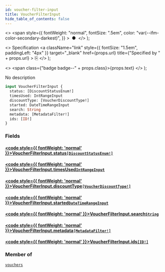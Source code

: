 ```yaml
---
id: voucher-filter-input
title: VoucherFilterInput
hide_table_of_contents: false
---
```


  <>
    <span
      style={{
        fontWeight: "normal",
        fontSize: ".5em",
        color: "var(--ifm-color-secondary-darkest)",
      }}
    >
      &nbsp;●&nbsp;
    </span>
  </>
);

  <>
    Specification
    <a
      className="link"
      style={{ fontSize: "1.5em", paddingLeft: "4px" }}
      target="\_blank"
      href={props.url}
      title={"Specified by " + props.url}
    >
      ⎘
    </a>
  </>
);

  <>
    <span class={"badge badge--" + props.class}>{props.text}</span>
  </>
);

No description

```graphql
input VoucherFilterInput {
  status: [DiscountStatusEnum!]
  timesUsed: IntRangeInput
  discountType: [VoucherDiscountType!]
  started: DateTimeRangeInput
  search: String
  metadata: [MetadataFilter!]
  ids: [ID!]
}
```

### Fields

#### [<code style={{ fontWeight: 'normal' }}>VoucherFilterInput.<b>status</b></code>](#)<Bullet />[`[DiscountStatusEnum!]`](../../api-reference/enums/discount-status-enum) <Badge class="secondary" text="list"/> <Badge class="secondary" text="enum"/>

>

#### [<code style={{ fontWeight: 'normal' }}>VoucherFilterInput.<b>timesUsed</b></code>](#)<Bullet />[`IntRangeInput`](../../api-reference/inputs/int-range-input) <Badge class="secondary" text="input"/>

>

#### [<code style={{ fontWeight: 'normal' }}>VoucherFilterInput.<b>discountType</b></code>](#)<Bullet />[`[VoucherDiscountType!]`](../../api-reference/enums/voucher-discount-type) <Badge class="secondary" text="list"/> <Badge class="secondary" text="enum"/>

>

#### [<code style={{ fontWeight: 'normal' }}>VoucherFilterInput.<b>started</b></code>](#)<Bullet />[`DateTimeRangeInput`](../../api-reference/inputs/date-time-range-input) <Badge class="secondary" text="input"/>

>

#### [<code style={{ fontWeight: 'normal' }}>VoucherFilterInput.<b>search</b></code>](#)<Bullet />[`String`](../../api-reference/scalars/string) <Badge class="secondary" text="scalar"/>

>

#### [<code style={{ fontWeight: 'normal' }}>VoucherFilterInput.<b>metadata</b></code>](#)<Bullet />[`[MetadataFilter!]`](../../api-reference/inputs/metadata-filter) <Badge class="secondary" text="list"/> <Badge class="secondary" text="input"/>

>

#### [<code style={{ fontWeight: 'normal' }}>VoucherFilterInput.<b>ids</b></code>](#)<Bullet />[`[ID!]`](../../api-reference/scalars/id) <Badge class="secondary" text="list"/> <Badge class="secondary" text="scalar"/>

>

### Member of

[`vouchers`](../../api-reference/queries/vouchers) <Badge class="secondary" text="query"/>

